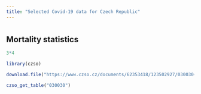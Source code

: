 ```yaml
---
title: "Selected Covid-19 data for Czech Republic"
---
```


# {.tabset}


## Mortality statistics
```r
3*4
```

```r
library(czso)
```

```r
download.file("https://www.czso.cz/documents/62353418/123502927/030030-20data081020.zip", "x.zip")
```

```r
czso_get_table("030030")
```